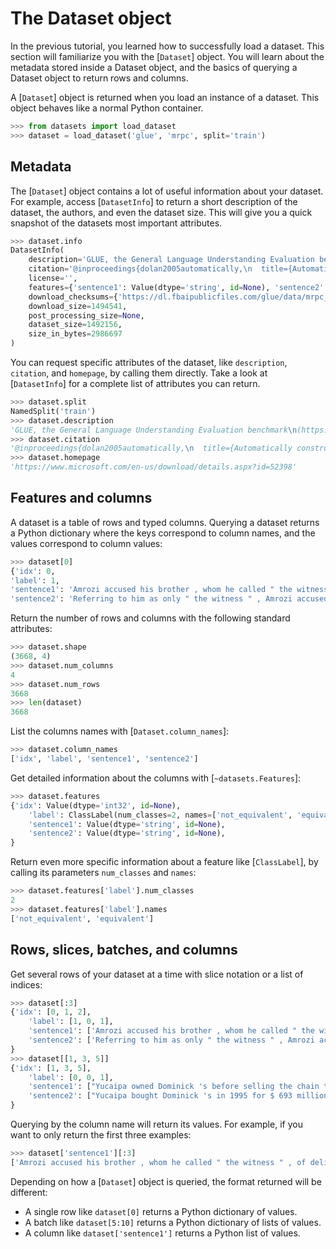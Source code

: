 # The Dataset object

In the previous tutorial, you learned how to successfully load a dataset. This section will familiarize you with the [`Dataset`] object. You will learn about the metadata stored inside a Dataset object, and the basics of querying a Dataset object to return rows and columns.

A [`Dataset`] object is returned when you load an instance of a dataset. This object behaves like a normal Python container.

```py
>>> from datasets import load_dataset
>>> dataset = load_dataset('glue', 'mrpc', split='train')
```

## Metadata

The [`Dataset`] object contains a lot of useful information about your dataset. For example, access [`DatasetInfo`] to return a short description of the dataset, the authors, and even the dataset size. This will give you a quick snapshot of the datasets most important attributes.

```py
>>> dataset.info
DatasetInfo(
    description='GLUE, the General Language Understanding Evaluation benchmark\n(https://gluebenchmark.com/) is a collection of resources for training,\nevaluating, and analyzing natural language understanding systems.\n\n', 
    citation='@inproceedings{dolan2005automatically,\n  title={Automatically constructing a corpus of sentential paraphrases},\n  author={Dolan, William B and Brockett, Chris},\n  booktitle={Proceedings of the Third International Workshop on Paraphrasing (IWP2005)},\n  year={2005}\n}\n@inproceedings{wang2019glue,\n  title={{GLUE}: A Multi-Task Benchmark and Analysis Platform for Natural Language Understanding},\n  author={Wang, Alex and Singh, Amanpreet and Michael, Julian and Hill, Felix and Levy, Omer and Bowman, Samuel R.},\n  note={In the Proceedings of ICLR.},\n  year={2019}\n}\n', homepage='https://www.microsoft.com/en-us/download/details.aspx?id=52398', 
    license='', 
    features={'sentence1': Value(dtype='string', id=None), 'sentence2': Value(dtype='string', id=None), 'label': ClassLabel(num_classes=2, names=['not_equivalent', 'equivalent'], names_file=None, id=None), 'idx': Value(dtype='int32', id=None)}, post_processed=None, supervised_keys=None, builder_name='glue', config_name='mrpc', version=1.0.0, splits={'train': SplitInfo(name='train', num_bytes=943851, num_examples=3668, dataset_name='glue'), 'validation': SplitInfo(name='validation', num_bytes=105887, num_examples=408, dataset_name='glue'), 'test': SplitInfo(name='test', num_bytes=442418, num_examples=1725, dataset_name='glue')}, 
    download_checksums={'https://dl.fbaipublicfiles.com/glue/data/mrpc_dev_ids.tsv': {'num_bytes': 6222, 'checksum': '971d7767d81b997fd9060ade0ec23c4fc31cbb226a55d1bd4a1bac474eb81dc7'}, 'https://dl.fbaipublicfiles.com/senteval/senteval_data/msr_paraphrase_train.txt': {'num_bytes': 1047044, 'checksum': '60a9b09084528f0673eedee2b69cb941920f0b8cd0eeccefc464a98768457f89'}, 'https://dl.fbaipublicfiles.com/senteval/senteval_data/msr_paraphrase_test.txt': {'num_bytes': 441275, 'checksum': 'a04e271090879aaba6423d65b94950c089298587d9c084bf9cd7439bd785f784'}}, 
    download_size=1494541, 
    post_processing_size=None, 
    dataset_size=1492156, 
    size_in_bytes=2986697
)
```

You can request specific attributes of the dataset, like `description`, `citation`, and `homepage`, by calling them directly. Take a look at [`DatasetInfo`] for a complete list of attributes you can return.

```py
>>> dataset.split
NamedSplit('train')
>>> dataset.description
'GLUE, the General Language Understanding Evaluation benchmark\n(https://gluebenchmark.com/) is a collection of resources for training,\nevaluating, and analyzing natural language understanding systems.\n\n'
>>> dataset.citation
'@inproceedings{dolan2005automatically,\n  title={Automatically constructing a corpus of sentential paraphrases},\n  author={Dolan, William B and Brockett, Chris},\n  booktitle={Proceedings of the Third International Workshop on Paraphrasing (IWP2005)},\n  year={2005}\n}\n@inproceedings{wang2019glue,\n  title={{GLUE}: A Multi-Task Benchmark and Analysis Platform for Natural Language Understanding},\n  author={Wang, Alex and Singh, Amanpreet and Michael, Julian and Hill, Felix and Levy, Omer and Bowman, Samuel R.},\n  note={In the Proceedings of ICLR.},\n  year={2019}\n}\n\nNote that each GLUE dataset has its own citation. Please see the source to see\nthe correct citation for each contained dataset.'
>>> dataset.homepage
'https://www.microsoft.com/en-us/download/details.aspx?id=52398'
```

## Features and columns

A dataset is a table of rows and typed columns. Querying a dataset returns a Python dictionary where the keys correspond to column names, and the values correspond to column values:

```py
>>> dataset[0]
{'idx': 0,
'label': 1,
'sentence1': 'Amrozi accused his brother , whom he called " the witness " , of deliberately distorting his evidence .',
'sentence2': 'Referring to him as only " the witness " , Amrozi accused his brother of deliberately distorting his evidence .'}
```

Return the number of rows and columns with the following standard attributes:

```py
>>> dataset.shape
(3668, 4)
>>> dataset.num_columns
4
>>> dataset.num_rows
3668
>>> len(dataset)
3668
```

List the columns names with [`Dataset.column_names`]:

```py
>>> dataset.column_names
['idx', 'label', 'sentence1', 'sentence2']
```

Get detailed information about the columns with [`~datasets.Features`]:

```py
>>> dataset.features
{'idx': Value(dtype='int32', id=None),
    'label': ClassLabel(num_classes=2, names=['not_equivalent', 'equivalent'], names_file=None, id=None),
    'sentence1': Value(dtype='string', id=None),
    'sentence2': Value(dtype='string', id=None),
}
```

Return even more specific information about a feature like [`ClassLabel`], by calling its parameters `num_classes` and `names`:

```py
>>> dataset.features['label'].num_classes
2
>>> dataset.features['label'].names
['not_equivalent', 'equivalent']
```

## Rows, slices, batches, and columns

Get several rows of your dataset at a time with slice notation or a list of indices:

```py
>>> dataset[:3]
{'idx': [0, 1, 2],
    'label': [1, 0, 1],
    'sentence1': ['Amrozi accused his brother , whom he called " the witness " , of deliberately distorting his evidence .', "Yucaipa owned Dominick 's before selling the chain to Safeway in 1998 for $ 2.5 billion .", 'They had published an advertisement on the Internet on June 10 , offering the cargo for sale , he added .'],
    'sentence2': ['Referring to him as only " the witness " , Amrozi accused his brother of deliberately distorting his evidence .', "Yucaipa bought Dominick 's in 1995 for $ 693 million and sold it to Safeway for $ 1.8 billion in 1998 .", "On June 10 , the ship 's owners had published an advertisement on the Internet , offering the explosives for sale ."]
}
>>> dataset[[1, 3, 5]]
{'idx': [1, 3, 5],
    'label': [0, 0, 1], 
    'sentence1': ["Yucaipa owned Dominick 's before selling the chain to Safeway in 1998 for $ 2.5 billion .", 'Around 0335 GMT , Tab shares were up 19 cents , or 4.4 % , at A $ 4.56 , having earlier set a record high of A $ 4.57 .', 'Revenue in the first quarter of the year dropped 15 percent from the same period a year earlier .'],
    'sentence2': ["Yucaipa bought Dominick 's in 1995 for $ 693 million and sold it to Safeway for $ 1.8 billion in 1998 .", 'Tab shares jumped 20 cents , or 4.6 % , to set a record closing high at A $ 4.57 .', "With the scandal hanging over Stewart 's company , revenue the first quarter of the year dropped 15 percent from the same period a year earlier ."]
}
```

Querying by the column name will return its values. For example, if you want to only return the first three examples:

```py
>>> dataset['sentence1'][:3]
['Amrozi accused his brother , whom he called " the witness " , of deliberately distorting his evidence .', "Yucaipa owned Dominick 's before selling the chain to Safeway in 1998 for $ 2.5 billion .", 'They had published an advertisement on the Internet on June 10 , offering the cargo for sale , he added .']
```

Depending on how a [`Dataset`] object is queried, the format returned will be different:

- A single row like `dataset[0]` returns a Python dictionary of values.
- A batch like `dataset[5:10]` returns a Python dictionary of lists of values.
- A column like `dataset['sentence1']` returns a Python list of values.
